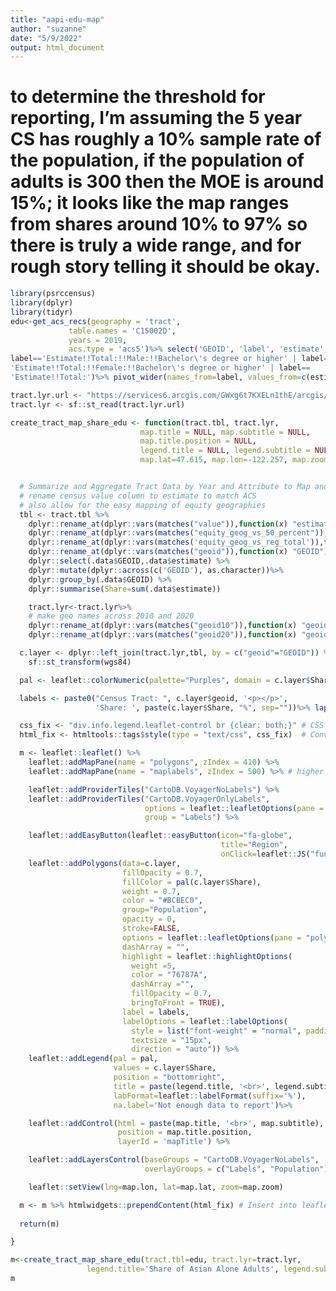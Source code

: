 ```yaml
---
title: "aapi-edu-map"
author: "suzanne"
date: "5/9/2022"
output: html_document
---
```



# to determine the threshold for reporting, I'm assuming the 5 year CS has roughly a 10% sample rate of the population, if the population of adults is 300 then the MOE is around 15%; it looks like the map ranges from shares around 10% to 97% so there is truly a wide range, and for rough story telling it should be okay.
```r
library(psrccensus)
library(dplyr)
library(tidyr)
edu<-get_acs_recs(geography = 'tract',
             table.names = 'C15002D',
             years = 2019,
             acs.type = 'acs5')%>% select('GEOID', 'label', 'estimate', 'moe')%>%filter(
label=='Estimate!!Total:!!Male:!!Bachelor\'s degree or higher' | label==
'Estimate!!Total:!!Female:!!Bachelor\'s degree or higher' | label==
'Estimate!!Total:')%>% pivot_wider(names_from=label, values_from=c(estimate, moe))%>%mutate('Total Bachelor\'s degree or higher'=`estimate_Estimate!!Total:!!Male:!!Bachelor's degree or higher` +`estimate_Estimate!!Total:!!Female:!!Bachelor's degree or higher`)%>%mutate(tots_with_not_enough_data=ifelse(`estimate_Estimate!!Total:`>300,`estimate_Estimate!!Total:`,NaN))%>% mutate('share_unformatted'= `Total Bachelor's degree or higher`/tots_with_not_enough_data)%>%mutate('estimate'=round(share_unformatted*100,0))

tract.lyr.url <- "https://services6.arcgis.com/GWxg6t7KXELn1thE/arcgis/rest/services/Census_Tracts_2010/FeatureServer/0/query?outFields=*&where=1%3D1&f=geojson"
tract.lyr <- sf::st_read(tract.lyr.url)

```

```r

create_tract_map_share_edu <- function(tract.tbl, tract.lyr,
                             map.title = NULL, map.subtitle = NULL,
                             map.title.position = NULL,
                             legend.title = NULL, legend.subtitle = NULL,
                             map.lat=47.615, map.lon=-122.257, map.zoom=8.5, wgs84=4326){


  # Summarize and Aggregate Tract Data by Year and Attribute to Map and join to tract layer for mapping
  # rename census value column to estimate to match ACS
  # also allow for the easy mapping of equity geographies
  tbl <- tract.tbl %>%
    dplyr::rename_at(dplyr::vars(matches("value")),function(x) "estimate") %>%
    dplyr::rename_at(dplyr::vars(matches("equity_geog_vs_50_percent")),function(x) "estimate") %>%
    dplyr::rename_at(dplyr::vars(matches('equity_geog_vs_reg_total')),function(x) "estimate") %>%
    dplyr::rename_at(dplyr::vars(matches("geoid")),function(x) "GEOID") %>%
    dplyr::select(.data$GEOID,.data$estimate) %>%
    dplyr::mutate(dplyr::across(c('GEOID'), as.character))%>%
    dplyr::group_by(.data$GEOID) %>%
    dplyr::summarise(Share=sum(.data$estimate))

    tract.lyr<-tract.lyr%>%
    # make geo names across 2010 and 2020
    dplyr::rename_at(dplyr::vars(matches("geoid10")),function(x) "geoid") %>%
    dplyr::rename_at(dplyr::vars(matches("geoid20")),function(x) "geoid")

  c.layer <- dplyr::left_join(tract.lyr,tbl, by = c("geoid"="GEOID")) %>%
    sf::st_transform(wgs84)

  pal <- leaflet::colorNumeric(palette="Purples", domain = c.layer$Share, na.color = "#76787A")

  labels <- paste0("Census Tract: ", c.layer$geoid, '<p></p>',
                   'Share: ', paste(c.layer$Share, "%", sep=""))%>% lapply(htmltools::HTML)

  css_fix <- "div.info.legend.leaflet-control br {clear: both;}" # CSS to correct spacing of NA icon & text
  html_fix <- htmltools::tags$style(type = "text/css", css_fix)  # Convert CSS to HTML

  m <- leaflet::leaflet() %>%
    leaflet::addMapPane(name = "polygons", zIndex = 410) %>%
    leaflet::addMapPane(name = "maplabels", zIndex = 500) %>% # higher zIndex rendered on top

    leaflet::addProviderTiles("CartoDB.VoyagerNoLabels") %>%
    leaflet::addProviderTiles("CartoDB.VoyagerOnlyLabels",
                              options = leaflet::leafletOptions(pane = "maplabels"),
                              group = "Labels") %>%

    leaflet::addEasyButton(leaflet::easyButton(icon="fa-globe",
                                               title="Region",
                                               onClick=leaflet::JS("function(btn, map){map.setView([47.615,-122.257],8.5); }"))) %>%
    leaflet::addPolygons(data=c.layer,
                         fillOpacity = 0.7,
                         fillColor = pal(c.layer$Share),
                         weight = 0.7,
                         color = "#BCBEC0",
                         group="Population",
                         opacity = 0,
                         stroke=FALSE,
                         options = leaflet::leafletOptions(pane = "polygons"),
                         dashArray = "",
                         highlight = leaflet::highlightOptions(
                           weight =5,
                           color = "76787A",
                           dashArray ="",
                           fillOpacity = 0.7,
                           bringToFront = TRUE),
                         label = labels,
                         labelOptions = leaflet::labelOptions(
                           style = list("font-weight" = "normal", padding = "3px 8px"),
                           textsize = "15px",
                           direction = "auto")) %>%
    leaflet::addLegend(pal = pal,
                       values = c.layer$Share,
                       position = "bottomright",
                       title = paste(legend.title, '<br>', legend.subtitle),
                       labFormat=leaflet::labelFormat(suffix='%'),
                       na.label='Not enough data to report')%>%

    leaflet::addControl(html = paste(map.title, '<br>', map.subtitle),
                        position = map.title.position,
                        layerId = 'mapTitle') %>%

    leaflet::addLayersControl(baseGroups = "CartoDB.VoyagerNoLabels",
                              overlayGroups = c("Labels", "Population")) %>%

    leaflet::setView(lng=map.lon, lat=map.lat, zoom=map.zoom)

  m <- m %>% htmlwidgets::prependContent(html_fix) # Insert into leaflet HTML code
  
  return(m)

}
```

```r
m<-create_tract_map_share_edu(tract.tbl=edu, tract.lyr=tract.lyr,  
                 legend.title='Share of Asian Alone Adults', legend.subtitle='with Bachelor\'s degree or higher')
m
```

